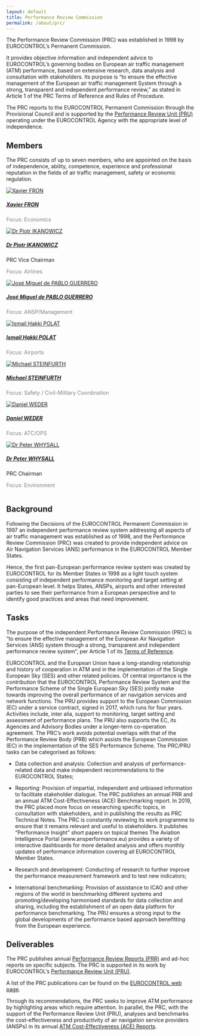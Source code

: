 ```yaml
---
layout: default
title: Performance Review Commission
permalink: /about/prc/
---
```

The Performance Review Commission (PRC) was established in 1998 by EUROCONTROL’s Permanent Commission.

It provides objective information and independent advice to EUROCONTROL’s governing bodies on European air traffic management (ATM) performance, based on extensive research, data analysis and consultation with stakeholders. Its purpose is "to ensure the effective management of the European air traffic management System through a strong, transparent and independent performance review," as stated in Article 1 of the PRC Terms of Reference and Rules of Procedure.

The PRC reports to the EUROCONTROL Permanent Commission through the Provisional Council and is supported by the [Performance Review Unit (PRU)](/about/us/) operating under the EUROCONTROL Agency with the appropriate level of independence.

## Members
The PRC consists of up to seven members, who are appointed on the basis of independence, ability, competence, experience and professional reputation in the fields of air traffic management, safety or economic regulation.

<!-- cards with PRC Members -->
<div class="container">
<div class="row">
<div class="card-deck">

<!--
<div class="card">
 <a href="/about/prc_XF"><img class="card-img-top" src="/images/prc/prc_XF.jpg" alt="Xavier FRON">
  <div class="card-body"><h5 class="card-title">Xavier FRON</h5></a><p class="card-text" style="color:grey">Focus: Economics</p>
  </div></div>
-->

<div class="card">
 <a href="/about/prc_XF"><img class="card-img-top" src="/images/prc/prc_XF.jpg" alt="Xavier FRON">
  <div class="card-body"><h5 class="card-title">Xavier FRON</h5></a><p class="card-text" style="color:grey">Focus: Economics</p>
  </div></div>

<div class="card">
 <a href="/about/prc_PI"><img class="card-img-top" src="/images/prc/prc_PI.jpg" alt="Dr Piotr IKANOWICZ">
  <div class="card-body"><h5 class="card-title">Dr Piotr IKANOWICZ</h5></a><p class="card-text">PRC Vice Chairman</p><p class="card-text" style="color:grey">Focus: Airlines</p>
  </div></div>

<div class="card">
  <a href="/about/prc_JPG"><img class="card-img-top" src="/images/prc/prc_JM.jpg" alt="José Miguel de PABLO GUERRERO">
  <div class="card-body"><h5 class="card-title">José Miguel de PABLO GUERRERO</h5></a><p class="card-text" style="color:grey">Focus: ANSP/Management</p>
  </div></div> 

<div class="card">
  <a href="/about/prc_IP"><img class="card-img-top" src="/images/prc/prc_IP.jpg" alt="Ismail Hakki POLAT ">
  <div class="card-body"><h5 class="card-title">Ismail Hakki POLAT</h5></a><p class="card-text" style="color:grey">Focus: Airports</p>
</div></div>

</div>
</div>
</div> 

<div class="container">
<div class="row">
<div class="card-deck">

 <a href="/about/prc_MS"><div class="card">
  <img class="card-img-top" src="/images/prc/prc_MS.jpg" alt="Michael STEINFURTH">
  <div class="card-body"><h5 class="card-title">Michael STEINFURTH</h5></a><p class="card-text" style="color:grey">Focus: Safety / Civil-Military Coordination</p>
  </div></div> 

  <div class="card">
  <a href="/about/prc_DW"><img class="card-img-top" src="/images/prc/prc_DW.jpg" alt="Daniel WEDER ">
  <div class="card-body"><h5 class="card-title">Daniel WEDER </h5></a><p class="card-text" style="color:grey">Focus: ATC/OPS</p>
  </div></div>

<div class="card">
  <a href="/about/prc_PW"><img class="card-img-top" src="/images/prc/prc_PW.jpg" alt="Dr Peter WHYSALL ">
  <div class="card-body"><h5 class="card-title">Dr Peter WHYSALL </h5></a><p class="card-text">PRC Chairman</p><p class="card-text" style="color:grey">Focus: Environment</p>
  </div></div>

<div class="card">
  <img class="card-img-top" src="" alt="">
  <div class="card-body"><h5 class="card-title"></h5><p class="card-text"></p>
  </div></div>

</div>
</div>
</div>

## Background
Following the Decisions of the EUROCONTROL Permanent Commission in 1997 an independent performance review system addressing all aspects of air traffic management was established as of 1998, and the Performance Review Commission (PRC) was created to provide independent advice on Air Navigation Services (ANS) performance in the EUROCONTROL Member States. 

Hence, the first pan-European performance review system was created by EUROCONTROL for its Member States in 1998 as a light touch system consisting of independent performance monitoring and target setting at pan-European level. It helps States, ANSPs, airports and other interested parties to see their performance from a European perspective and to identify good practices and areas that need improvement.  

## Tasks

The purpose of the independent Performance Review Commission (PRC) is “to ensure the effective management of the European Air Navigation Services (ANS) system through a strong, transparent and independent performance review system”, per Article 1 of its [Terms of Reference][prcterms]. 

EUROCONTROL and the European Union have a long-standing relationship and history of cooperation in ATM and in the implementation of the Single European Sky (SES) and other related policies. Of central importance is the contribution that the EUROCONTROL Performance Review System and the Performance Scheme of the Single European Sky (SES) jointly make towards improving the overall performance of air navigation services and network functions. The PRU provides support to the European Commission (EC) under a service contract, signed in 2017, which runs for four years. Activities include, inter alia, support to monitoring, target setting and assessment of performance plans. The PRU also supports the EC, its Agencies and Advisory Bodies under a longer-term co-operation agreement. 
The PRC’s work avoids potential overlaps with that of the Performance Review Body (PRB) which assists the European Commission (EC) in the implementation of the SES Performance Scheme. The PRC/PRU tasks can be categorised as follows:

*	Data collection and analysis: Collection and analysis of performance-related data and make independent recommendations to the EUROCONTROL 
States;

*	Reporting: Provision of impartial, independent and unbiased information to facilitate stakeholder dialogue. The PRC publishes an annual PRR and an annual ATM Cost-Effectiveness (ACE) Benchmarking report. In 2019, the PRC placed more focus on researching specific topics, in consultation with stakeholders, and in publishing the results as PRC Technical Notes. The PRC is constantly reviewing its work programme to ensure that it remains relevant and useful to stakeholders. It publishes “Performance Insight” short papers on topical themes 
The Aviation Intelligence Portal (www.ansperformance.eu) provides a variety of interactive dashboards for more detailed analysis and offers monthly updates of performance information covering all EUROCONTROL Member States. 

*	Research and development: Conducting of research to further improve the performance measurement framework and to test new indicators;

*	International benchmarking: Provision of assistance to ICAO and other regions of the world in benchmarking different systems and promoting/developing harmonised standards for data collection and sharing, including the establishment of an open data platform for performance benchmarking. The PRU ensures a strong input to the global developments of the performance based approach benefitting from the European experience.

## Deliverables

The PRC publishes annual [Performance Review Reports (PRR)](/publications/prc/prr/) and ad-hoc reports on specific subjects. The PRC is supported in its work by EUROCONTROL’s [Performance Review Unit (PRU)](/about/us/).

A list of the PRC publications can be found on the [EUROCONTROL web page][prcdeliverables].

Through its recommendations, the PRC seeks to improve ATM performance by highlighting areas which require attention. In parallel, the PRC, with the support of the Performance Review Unit (PRU), analyses and benchmarks the cost-effectiveness and productivity of air navigation service providers (ANSPs) in its annual [ATM Cost-Effectiveness (ACE) Reports](/economics/ace/).


[prcdeliverables]: https://www.eurocontrol.int/air-navigation-services-performance-review#deliverables "PRC Deliverables"
[prcterms]: https://www.eurocontrol.int/publication/performance-review-commission-terms-reference-and-rules-procedure "PRC Terms of Reference and Rules of Procedure"